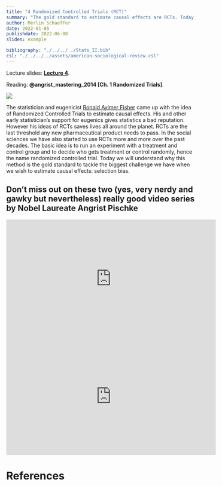 ```yaml
---
title: "4 Randomized Controlled Trials (RCT)"
summary: "The gold standard to estimate causal effects are RCTs. Today we learn why and which challanges they overcome."
author: Merlin Schaeffer
date: 2022-01-05
publishdate: 2022-06-08
slides: example

bibliography: "./../../../Stats_II.bib"
csl: "./../../../assets/american-sociological-review.csl"
---
```


Lecture slides: [**Lecture 4**](/Lectures/4-RCT/4-RCT.html).

Reading: **@angrist_mastering_2014[Ch. 1 Randomized Trials]**.

![](https://cdn.searchenginejournal.com/wp-content/uploads/2022/01/google-ads-experiments-61eeb097d573d-sej.png)

The statistician and eugenicist [Ronald Aylmer Fisher](https://en.wikipedia.org/wiki/Ronald_Fisher) came up with the idea of Randomized Controlled Trials to estimate causal effects. His and other early statistician's support for eugenics gives statistics a bad reputation. However his ideas of RCTs saves lives all around the planet. RCTs are the last threshold any new pharmaceutical product needs to pass. In the social sciences we have also started to use RCTs more and more over the past decades. The basic idea is to run an experiment with a treatment and control group and to decide who gets treatment or control randomly, hence the name randomized controlled trial. Today we will understand why this method is the gold standard to tackle the biggest challenge we have when we wish to estimate causal effects: selection bias.

## Don't miss out on these two (yes, very nerdy and gawky but nevertheless) really good video series by Nobel Laureate Angrist Pischke
<iframe width="560" height="315" src="https://www.youtube.com/embed/6YrIDhaUQOE" title="YouTube video player" frameborder="0" allow="accelerometer; autoplay; clipboard-write; encrypted-media; gyroscope; picture-in-picture" allowfullscreen></iframe>

<iframe width="560" height="315" src="https://www.youtube.com/embed/eGRd8jBdNYg" title="YouTube video player" frameborder="0" allow="accelerometer; autoplay; clipboard-write; encrypted-media; gyroscope; picture-in-picture" allowfullscreen></iframe>

# References
